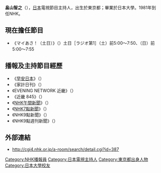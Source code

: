 {{Infobox announcer
| name                = 畠山智之
| image               = 
| original_text       = {{lang|ja|畠山智之}}
| original_spelling   = {{lang|ja|はたけやま さとし}}
| sex                 = 男
| abbreviated_nam     =
| born                = {{Birth date and age|1958|10|30}}
| dead                = 
| locality            = {{flagicon|JPN}} 東京都
| education           = {{flagicon|JPN}} [[日本大學|日本大學]]農獸醫學系畢業
| employment_histary  = 
| employment_main     = 
| homepage            = [http://cgi4.nhk.or.jp/a-room/search/detail.cgi?id=387 {{lang|ja|アナウンスルーム 畠山智之}}]
| footnotes           =
| width               = 320px
}}
'''畠山智之'''（{{bd|1958年|10月30日|||Masatoshi Hatakeya}}），[[日本|日本]]電視節目主持人，出生於東京都；畢業於日本大學。1981年到任NHK。

== 現在擔任節目 ==
*《マイあさ！（土日）》（{{lang|ja|マイあさ！}}）土日［ラジオ第1］（土）前5:00～7:50、（日）前5:00～7:55

== 播報及主持節目經歷 ==
*《[[早安日本|早安日本]]》（{{lang|ja|NHKニュースおはよう日本}}）
*《家計日刊》（{{lang|ja|くらしのジャーナル}}）
*《EVENING NETWORK 近畿》（{{lang|ja|イブニングネットワークきんき}}）
*《近畿 845》（{{lang|ja|きんき845}}）
*《[[NHK午間新聞|NHK午間新聞]]》（{{lang|ja|NHKニュース (正午)}}）
*《[[NHK7點新聞|NHK7點新聞]]》（{{lang|ja|NHKニュース7}}）
*《NHK9點新聞》（{{lang|ja|NHKニュース9}}）
*《NHK9點週刊新聞》（{{lang|ja|NHK週刊ニュース}}）

== 外部連結 ==
* http://cgi4.nhk.or.jp/a-room/search/detail.cgi?id=387 {{Wayback|url=http://cgi4.nhk.or.jp/a-room/search/detail.cgi?id=387 |date=20100907012203 }}

{{start box|width=60%}}
{{s-before|[[森田美由紀|森田美由紀]]|1995年4月3日─2000年3月26日}}
{{s-title|《[[NHK7點新聞|NHK7點新聞]]》[[新聞主播|主播]]|2000年3月27日─2006年4月2日}}
{{s-after|[[阿部渉|阿部渉]]|2006年4月3日—2008年3月30日}}
{{end box}}

{{NHK7點新聞歷任主播與氣象預報員}}

{{DEFAULTSORT:Masatoshi Hatakeya}}
[[Category:NHK播報員|Category:NHK播報員]]
[[Category:日本電視主持人|Category:日本電視主持人]]
[[Category:東京都出身人物|Category:東京都出身人物]]
[[Category:日本大學校友|Category:日本大學校友]]